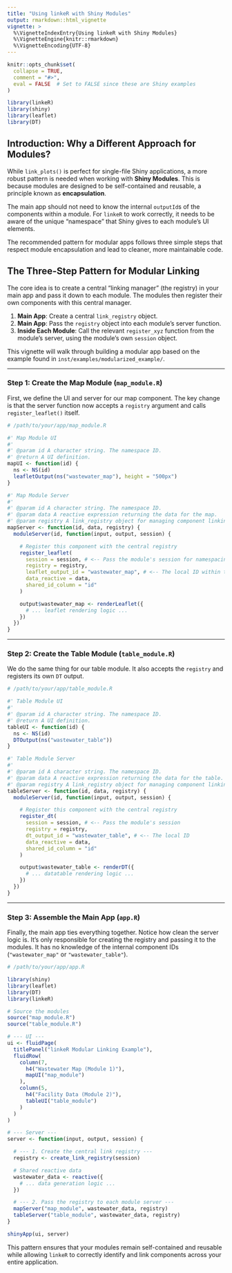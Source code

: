 ```yaml
---
title: "Using linkeR with Shiny Modules"
output: rmarkdown::html_vignette
vignette: >
  %\VignetteIndexEntry{Using linkeR with Shiny Modules}
  %\VignetteEngine{knitr::rmarkdown}
  %\VignetteEncoding{UTF-8}
---
```


```r
knitr::opts_chunk$set(
  collapse = TRUE,
  comment = "#>",
  eval = FALSE  # Set to FALSE since these are Shiny examples
)
```

```r
library(linkeR)
library(shiny)
library(leaflet)
library(DT)
```

## Introduction: Why a Different Approach for Modules?

While `link_plots()` is perfect for single-file Shiny applications, a more robust pattern is needed when working with **Shiny Modules**. This is because modules are designed to be self-contained and reusable, a principle known as **encapsulation**.

The main app should not need to know the internal `outputId`s of the components within a module. For `linkeR` to work correctly, it needs to be aware of the unique "namespace" that Shiny gives to each module's UI elements.

The recommended pattern for modular apps follows three simple steps that respect module encapsulation and lead to cleaner, more maintainable code.

## The Three-Step Pattern for Modular Linking

The core idea is to create a central "linking manager" (the registry) in your main app and pass it down to each module. The modules then register their own components with this central manager.

1.  **Main App**: Create a central `link_registry` object.
2.  **Main App**: Pass the `registry` object into each module's server function.
3.  **Inside Each Module**: Call the relevant `register_xyz` function from the module's server, using the module's own `session` object.

This vignette will walk through building a modular app based on the example found in `inst/examples/modularized_example/`.

---

### Step 1: Create the Map Module (`map_module.R`)

First, we define the UI and server for our map component. The key change is that the server function now accepts a `registry` argument and calls `register_leaflet()` itself.

```r
# /path/to/your/app/map_module.R

#' Map Module UI
#'
#' @param id A character string. The namespace ID.
#' @return A UI definition.
mapUI <- function(id) {
  ns <- NS(id)
  leafletOutput(ns("wastewater_map"), height = "500px")
}

#' Map Module Server
#'
#' @param id A character string. The namespace ID.
#' @param data A reactive expression returning the data for the map.
#' @param registry A link_registry object for managing component linking.
mapServer <- function(id, data, registry) {
  moduleServer(id, function(input, output, session) {

    # Register this component with the central registry
    register_leaflet(
      session = session, # <-- Pass the module's session for namespacing
      registry = registry,
      leaflet_output_id = "wastewater_map", # <-- The local ID within this module
      data_reactive = data,
      shared_id_column = "id"
    )

    output$wastewater_map <- renderLeaflet({
      # ... leaflet rendering logic ...
    })
  })
}
```

---

### Step 2: Create the Table Module (`table_module.R`)

We do the same thing for our table module. It also accepts the `registry` and registers its own `DT` output.

```r
# /path/to/your/app/table_module.R

#' Table Module UI
#'
#' @param id A character string. The namespace ID.
#' @return A UI definition.
tableUI <- function(id) {
  ns <- NS(id)
  DTOutput(ns("wastewater_table"))
}

#' Table Module Server
#'
#' @param id A character string. The namespace ID.
#' @param data A reactive expression returning the data for the table.
#' @param registry A link_registry object for managing component linking.
tableServer <- function(id, data, registry) {
  moduleServer(id, function(input, output, session) {

    # Register this component with the central registry
    register_dt(
      session = session, # <-- Pass the module's session
      registry = registry,
      dt_output_id = "wastewater_table", # <-- The local ID
      data_reactive = data,
      shared_id_column = "id"
    )

    output$wastewater_table <- renderDT({
      # ... datatable rendering logic ...
    })
  })
}
```

---

### Step 3: Assemble the Main App (`app.R`)

Finally, the main app ties everything together. Notice how clean the server logic is. It's only responsible for creating the registry and passing it to the modules. It has no knowledge of the internal component IDs (`"wastewater_map"` or `"wastewater_table"`).

```r
# /path/to/your/app/app.R

library(shiny)
library(leaflet)
library(DT)
library(linkeR)

# Source the modules
source("map_module.R")
source("table_module.R")

# --- UI ---
ui <- fluidPage(
  titlePanel("linkeR Modular Linking Example"),
  fluidRow(
    column(7,
      h4("Wastewater Map (Module 1)"),
      mapUI("map_module")
    ),
    column(5,
      h4("Facility Data (Module 2)"),
      tableUI("table_module")
    )
  )
)

# --- Server ---
server <- function(input, output, session) {

  # --- 1. Create the central link registry ---
  registry <- create_link_registry(session)

  # Shared reactive data
  wastewater_data <- reactive({
    # ... data generation logic ...
  })

  # --- 2. Pass the registry to each module server ---
  mapServer("map_module", wastewater_data, registry)
  tableServer("table_module", wastewater_data, registry)
}

shinyApp(ui, server)
```

This pattern ensures that your modules remain self-contained and reusable while allowing `linkeR` to correctly identify and link components across your entire application.
